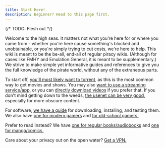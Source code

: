 ```yaml
---
title: Start Here!
description: Beginner? Head to this page first.
---
```


{/* TODO: Flesh out */}

Welcome to the high seas. It matters not what you're here for or where you came from - whether you're here cause something's blocked and unobtainable, or you're simply trying to cut costs, we're here to help. This wiki is meant to be the be-all, end-all of regular piracy wikis. (Although for cases like FMHY and Emulation General, it is meant to be supplementary.) We strive to make simple yet informative guides and references to give you the full knowledge of the pirate world, without any of the extraneous parts.

To start off, [you'll most likely want to torrent,](/guides/torrent) as this is the most common way to get movies and shows. You may also [want to use a streaming service/app,](/guides/stream) or you can [directly download videos](/guides/ddl-video) if you prefer that. If you don't mind getting down to the weeds, [the usenet can be very good,](/guides/usenet) especially for more obscure content.

For software, [we have a guide](/guides/ddl-soft) for downloading, installing, and testing them. We also have [one for modern gamers](/guides/ddl-games) and [for old-school gamers.](/guides/emulation)

Prefer to read instead? We have [one for regular books/audiobooks](/guides/books) and [one for manga/comics.](/guides/manga)

Care about your privacy out on the open water? [Get a VPN.](/guides/vpn)